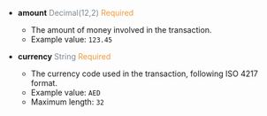 
- **amount** <font color='#7d8793'>Decimal(12,2)</font> <font color='#f19938'>Required</font>  
  - The amount of money involved in the transaction.  
  - Example value: `123.45`

- **currency** <font color='#7d8793'>String</font> <font color='#f19938'>Required</font>  
  - The currency code used in the transaction, following ISO 4217 format.  
  - Example value: `AED`  
  - Maximum length: `32`

